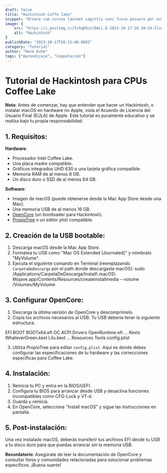 ```yaml
---
draft: false
title: "Hackintosh Coffe lake"
snippet: "Ornare cum cursus laoreet sagittis nunc fusce posuere per euismod dis vehicula a, semper fames lacus maecenas dictumst pulvinar neque enim non potenti. Torquent hac sociosqu eleifend potenti."
image: {
    src: "https://i.postimg.cc/5tXqKQcn/DALL-E-2023-10-17-20-20-24-Ilustraci-n-Una-representaci-n-art-stica-de-una-placa-base-con-el-logo.png",
    alt: "Hackintosh"
}
publishDate: "2023-10-17T20:22:00.000Z"
category: "Tutorial"
author: "René Kuhm"
tags: ["Aprendizaje", "Computación"]
---
```


# Tutorial de Hackintosh para CPUs Coffee Lake

**Nota**: Antes de comenzar, hay que entender que hacer un Hackintosh, o instalar macOS en hardware no Apple, viola el Acuerdo de Licencia del Usuario Final (EULA) de Apple. Este tutorial es puramente educativo y se realiza bajo tu propia responsabilidad.

## 1. Requisitos:

**Hardware**:
- Procesador Intel Coffee Lake.
- Una placa madre compatible.
- Gráficos integrados UHD 630 o una tarjeta gráfica compatible.
- Memoria RAM de al menos 8 GB.
- Un disco duro o SSD de al menos 64 GB.

**Software**:
- Imagen de macOS (puede obtenerse desde la Mac App Store desde una Mac).
- Una memoria USB de al menos 16 GB.
- [OpenCore](https://github.com/acidanthera/OpenCorePkg) (un bootloader para Hackintosh).
- [PropioTree](https://github.com/corpnewt/ProperTree) o un editor plist compatible.

## 2. Creación de la USB bootable:

1. Descarga macOS desde la Mac App Store.
2. Formatea tu USB como "Mac OS Extended (Journaled)" y nómbralo "MyVolume".
3. Ejecuta el siguiente comando en Terminal (reemplazando `CarpetaDeDescarga` por el path donde descargaste macOS):
sudo /Applications/CarpetaDeDescarga/Install\ macOS\ Mojave.app/Contents/Resources/createinstallmedia --volume /Volumes/MyVolume


## 3. Configurar OpenCore:

1. Descarga la última versión de OpenCore y descomprímelo.
2. Copia los archivos necesarios al USB. Tu USB debería tener la siguiente estructura:

EFI
BOOT
BOOTx64.efi
OC
ACPI
Drivers
OpenRuntime.efi
...
Kexts
WhateverGreen.kext
Lilu.kext
...
Resources
Tools
config.plist

3. Utiliza PropioTree para editar `config.plist`. Aquí es donde debes configurar las especificaciones de tu hardware y las correcciones específicas para Coffee Lake.

## 4. Instalación:

1. Reinicia tu PC y entra en la BIOS/UEFI.
2. Configura tu BIOS para arrancar desde USB y desactiva funciones incompatibles como CFG-Lock y VT-d.
3. Guarda y reinicia.
4. En OpenCore, selecciona "Install macOS" y sigue las instrucciones en pantalla.

## 5. Post-instalación:

Una vez instalado macOS, deberás transferir tus archivos EFI desde tu USB a tu disco duro para que puedas arrancar sin la memoria USB.

**Recordatorio**: Asegúrate de leer la documentación de OpenCore y consultar foros y comunidades relacionadas para solucionar problemas específicos. ¡Buena suerte!
